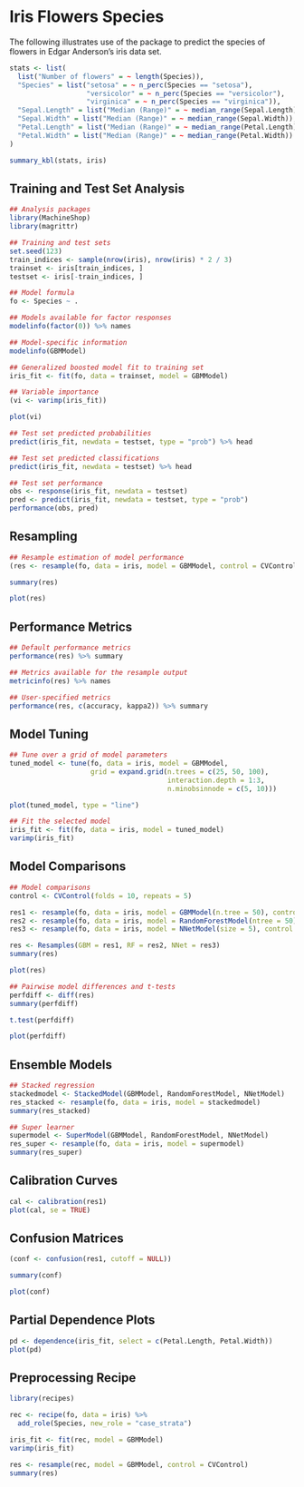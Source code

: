 # Iris Flowers Species

The following illustrates use of the package to predict the species of flowers in Edgar Anderson's iris data set.

```r
stats <- list(
  list("Number of flowers" = ~ length(Species)),
  "Species" = list("setosa" = ~ n_perc(Species == "setosa"),
                   "versicolor" = ~ n_perc(Species == "versicolor"),
                   "virginica" = ~ n_perc(Species == "virginica")),
  "Sepal.Length" = list("Median (Range)" = ~ median_range(Sepal.Length)),
  "Sepal.Width" = list("Median (Range)" = ~ median_range(Sepal.Width)),
  "Petal.Length" = list("Median (Range)" = ~ median_range(Petal.Length)),
  "Petal.Width" = list("Median (Range)" = ~ median_range(Petal.Width))
)

summary_kbl(stats, iris)
```


## Training and Test Set Analysis

```r
## Analysis packages
library(MachineShop)
library(magrittr)

## Training and test sets
set.seed(123)
train_indices <- sample(nrow(iris), nrow(iris) * 2 / 3)
trainset <- iris[train_indices, ]
testset <- iris[-train_indices, ]

## Model formula
fo <- Species ~ .

## Models available for factor responses
modelinfo(factor(0)) %>% names

## Model-specific information
modelinfo(GBMModel)

## Generalized boosted model fit to training set
iris_fit <- fit(fo, data = trainset, model = GBMModel)

## Variable importance
(vi <- varimp(iris_fit))

plot(vi)
```

```r
## Test set predicted probabilities
predict(iris_fit, newdata = testset, type = "prob") %>% head

## Test set predicted classifications
predict(iris_fit, newdata = testset) %>% head

## Test set performance
obs <- response(iris_fit, newdata = testset)
pred <- predict(iris_fit, newdata = testset, type = "prob")
performance(obs, pred)
```


## Resampling

```r
## Resample estimation of model performance
(res <- resample(fo, data = iris, model = GBMModel, control = CVControl))

summary(res)

plot(res)
```


## Performance Metrics

```r
## Default performance metrics
performance(res) %>% summary

## Metrics available for the resample output
metricinfo(res) %>% names

## User-specified metrics
performance(res, c(accuracy, kappa2)) %>% summary
```


## Model Tuning

```r
## Tune over a grid of model parameters
tuned_model <- tune(fo, data = iris, model = GBMModel,
                    grid = expand.grid(n.trees = c(25, 50, 100),
                                       interaction.depth = 1:3,
                                       n.minobsinnode = c(5, 10)))

plot(tuned_model, type = "line")
```

```r
## Fit the selected model
iris_fit <- fit(fo, data = iris, model = tuned_model)
varimp(iris_fit)
```


## Model Comparisons

```r
## Model comparisons
control <- CVControl(folds = 10, repeats = 5)

res1 <- resample(fo, data = iris, model = GBMModel(n.tree = 50), control = control)
res2 <- resample(fo, data = iris, model = RandomForestModel(ntree = 50), control = control)
res3 <- resample(fo, data = iris, model = NNetModel(size = 5), control = control)

res <- Resamples(GBM = res1, RF = res2, NNet = res3)
summary(res)

plot(res)
```

```r
## Pairwise model differences and t-tests
perfdiff <- diff(res)
summary(perfdiff)

t.test(perfdiff)

plot(perfdiff)
```


## Ensemble Models

```r
## Stacked regression
stackedmodel <- StackedModel(GBMModel, RandomForestModel, NNetModel)
res_stacked <- resample(fo, data = iris, model = stackedmodel)
summary(res_stacked)

## Super learner
supermodel <- SuperModel(GBMModel, RandomForestModel, NNetModel)
res_super <- resample(fo, data = iris, model = supermodel)
summary(res_super)
```


## Calibration Curves

```r
cal <- calibration(res1)
plot(cal, se = TRUE)
```


## Confusion Matrices

```r
(conf <- confusion(res1, cutoff = NULL))

summary(conf)
```

```r
plot(conf)
```


## Partial Dependence Plots

```r
pd <- dependence(iris_fit, select = c(Petal.Length, Petal.Width))
plot(pd)
```


## Preprocessing Recipe

```r
library(recipes)

rec <- recipe(fo, data = iris) %>%
  add_role(Species, new_role = "case_strata")

iris_fit <- fit(rec, model = GBMModel)
varimp(iris_fit)

res <- resample(rec, model = GBMModel, control = CVControl)
summary(res)
```
